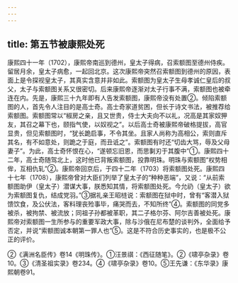 ```yaml
---
---
---
```

title: 第五节被康熙处死
---



康熙四十一年（1702），康熙帝南巡到德州，皇太子得病，召索额图至德州侍疾。留居月余，皇太子病愈，一起回北京。这次康熙帝突然召索额图到德州的原因，表面上是令探视皇太子，其真实含意并非如此。索额图为皇太子生母孝诚仁皇后的叔父，太子与索额图关系又很密切。后来康熙帝逐渐对太子行事不满，索额图也被牵连在内。先是，康熙三十九年即有人告发索额图，康熙帝没有处置②。倾陷索额图的人，首先令人注目的是高士奇。高士奇家道贫困，但长于诗文书法，被推荐给索额图。索额图常以“椒房之亲，且又世贵，侍士大夫向不以礼，况高是其家奴狎友，其召之幕下也，颐指气使，以奴视之”。以后高士奇被康熙帝破格提拔，高官显贵，但见索额图时，“犹长跪启事，不令其坐。且家人尚称为高相公，索则直斥其名，有不如意处，则跪之于庭，而丑诋之”。索额图有时还“切齿大骂，辱及父母妻子”。为此，高士奇怀恨在心，“遂顿忘旧恩，而思剚刃于其腹中”①。康熙四十二年，高士奇随驾北上，这时他已背叛索额图，投靠明珠。明珠与索额图“权势相侔，互相仇轧”②。康熙帝回京后，于四十二年（1703）将索额图处死。康熙四十七年（1708），康熙帝曾对大臣们列举了皇太子的“种种恶端”，又说：“从前索额图助伊（皇太子）潜谋大事，朕悉知其情，将索额图处死。今允礽（皇太子）欲为索额图复仇，结成党羽。”③据礼亲王昭梿说：索额图在狱中时，曾有“客潜入狱馈饮食，及公伏法，客料理丧殓事毕，痛哭而去，不知所终”④。索额图的同党多被杀，被拘禁、被流放；同祖子孙都被革职，其二子格尔芬、阿尔吉善被处死。康熙帝对索额图一生所参与的重要军政大事，除与沙俄在尼布楚的谈判外，全面给予否定，并说“索额图诚本朝第一罪人也”⑤。这是不符合历史事实的，也是极不公正的评价。

②《满洲名臣传》卷14《明珠传》。①汪景祺：《西征随笔》。②《啸亭杂录》卷10。③《清圣祖实录》卷234。④《啸亭杂录》卷10。⑤王先谦：《东华录》康熙朝卷91。